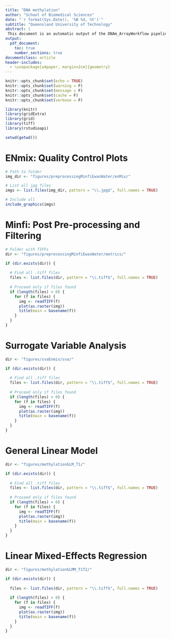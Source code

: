 ```yaml
---
title: "DNA methylation"
author: "School of Biomedical Sciences"
date: "`r format(Sys.Date(), '%B %d, %Y')`"
subtitle: "Queensland University of Technology"
abstract: |
 This document is an automatic output of the DNAm_ArrayWorkflow pipeline. Within this   report, preprocessing, quality control, normalization, surrogate variable analysis       (SVA), clock estimation, cell-type deconvolution, as well as generalized linear and      linear mixed-effects modeling are presented. This script is still under development, so please excuse any formatting issues. If you have suggestions, questions, or requests, feel free to contact me. Paul Ruiz Pinto, ruizpint@qut.edu.au.
output:
  pdf_document:
    toc: true
    number_sections: true
documentclass: article
header-includes:
  - \usepackage[a4paper, margin=2cm]{geometry}  
---
```


```r
knitr::opts_chunk$set(echo = TRUE)
knitr::opts_chunk$set(warning = F)
knitr::opts_chunk$set(message = F)
knitr::opts_chunk$set(cache = F)
knitr::opts_chunk$set(verbose = F)

library(knitr)
library(gridExtra)
library(grid)
library(tiff)
library(rstudioapi)

```

```r
setwd(getwd())
```

# ENmix: Quality Control Plots

```r
# Path to folder
img_dir <- "figures/preprocessingMinfiEwasWater/enMix/"

# List all jpg files
imgs <- list.files(img_dir, pattern = "\\.jpg$", full.names = TRUE)

# Include all
include_graphics(imgs)

```

# Minfi: Post Pre-processing and Filtering

```r
# Folder with TIFFs
dir <- "figures/preprocessingMinfiEwasWater/metrics/"

if (dir.exists(dir)) {
  
  # Find all .tiff files
  files <- list.files(dir, pattern = "\\.tiff$", full.names = TRUE)
  
  # Proceed only if files found
  if (length(files) > 0) {
    for (f in files) {
      img <- readTIFF(f)
      plot(as.raster(img))
      title(main = basename(f))
    }
  }
}

```

# Surrogate Variable Analysis

```r
dir <- "figures/svaEnmix/sva/"

if (dir.exists(dir)) {
  
  # Find all .tiff files
  files <- list.files(dir, pattern = "\\.tiff$", full.names = TRUE)
  
  # Proceed only if files found
  if (length(files) > 0) {
    for (f in files) {
      img <- readTIFF(f)
      plot(as.raster(img))
      title(main = basename(f))
    }
  }
}

```

# General Linear Model

```r
dir <- "figures/methylationGLM_T1/"

if (dir.exists(dir)) {
  
  # Find all .tiff files
  files <- list.files(dir, pattern = "\\.tiff$", full.names = TRUE)
  
  # Proceed only if files found
  if (length(files) > 0) {
    for (f in files) {
      img <- readTIFF(f)
      plot(as.raster(img))
      title(main = basename(f))
    }
  }
}

```

# Linear Mixed-Effects Regression

```r
dir <- "figures/methylationGLMM_T1T2/"

if (dir.exists(dir)) {
  
  files <- list.files(dir, pattern = "\\.tiff$", full.names = TRUE)
  
  if (length(files) > 0) {
    for (f in files) {
      img <- readTIFF(f)
      plot(as.raster(img))
      title(main = basename(f))
    }
  }
}

```

